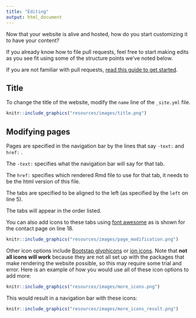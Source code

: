 ```yaml
---
title: "Editing"
output: html_document
---
```


Now that your website is alive and hosted, how do you start customizing it to have your content?

If you already know how to file pull requests, feel free to start making edits as you see fit using some of the structure points we've noted below.

If you are not familiar with pull requests, [read this guide to get started](https://www.ottrproject.org/writing_content.html). 


## Title

To change the title of the website, modify the `name` line of the `_site.yml` file.

```r
knitr::include_graphics("resources/images/title.png")
```

## Modifying pages

Pages are specified in the navigation bar by the lines that say `-text:` and `href:` .

The `-text:` specifies what the navigation bar will say for that tab.

The `href:` specifies which rendered Rmd file to use for that tab, it needs to be the html version of this file.

The tabs are specified to be aligned to the left (as specified by the `left` on line 5).

The tabs will appear in the order listed.

You can also add icons to these tabs using [font awesome](https://fontawesome.com/) as is shown for the contact page on line 18.

```r
knitr::include_graphics("resources/images/page_modification.png")
```

Other icon options include [Bootstap glyphicons](https://www.w3schools.com/bootstrap/bootstrap_ref_comp_glyphs.asp) or [ion icons](https://ionic.io/ionicons). Note that **not all icons will work** because they are not all set up with the packages that make rendering the website possible, so this may require some trial and error.  Here is an example of how you would use all of these icon options to add more:

```r
knitr::include_graphics("resources/images/more_icons.png")
```


This would result in a navigation bar with these icons:

```r
knitr::include_graphics("resources/images/more_icons_result.png")
```
